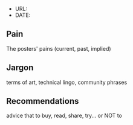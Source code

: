 - URL:
- DATE:

## Pain

The posters' pains (current, past, implied)

## Jargon

terms of art, technical lingo, community phrases

## Recommendations

advice that to buy, read, share, try... or NOT to
